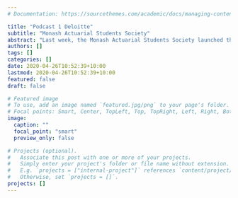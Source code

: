 ```yaml
---
# Documentation: https://sourcethemes.com/academic/docs/managing-content/

title: "Podcast 1 Deloitte"
subtitle: "Monash Actuarial Students Society"
abstract: "Last week, the Monash Actuarial Students Society launched the very first episode of our podcast series - Day in the Life of an Actuary - where we sit down with representatives from our sponsor firms and talk about the many topics that are of greatest interest to our actuarial student members. For this episode, we had the wonderful opportunity to interview Jessica Tran and Jasleen Gill, Graduates and Actuarial Analysts at Deloitte. Together, we were engaged in a very informative, thought-provoking but all the while, interesting conversation about university experiences, internship and graduate applications, the actuarial industry and work of an actuary. Thank you especially to Jessica Tran and Jasleen Gill, as well as to all the people who have been supporting us in remaining resilient and delivering for our student members during this time."
authors: []
tags: []
categories: []
date: 2020-04-26T10:52:39+10:00
lastmod: 2020-04-26T10:52:39+10:00
featured: false
draft: false

# Featured image
# To use, add an image named `featured.jpg/png` to your page's folder.
# Focal points: Smart, Center, TopLeft, Top, TopRight, Left, Right, BottomLeft, Bottom, BottomRight.
image:
  caption: ""
  focal_point: "smart"
  preview_only: false

# Projects (optional).
#   Associate this post with one or more of your projects.
#   Simply enter your project's folder or file name without extension.
#   E.g. `projects = ["internal-project"]` references `content/project/deep-learning/index.md`.
#   Otherwise, set `projects = []`.
projects: []
---
```

